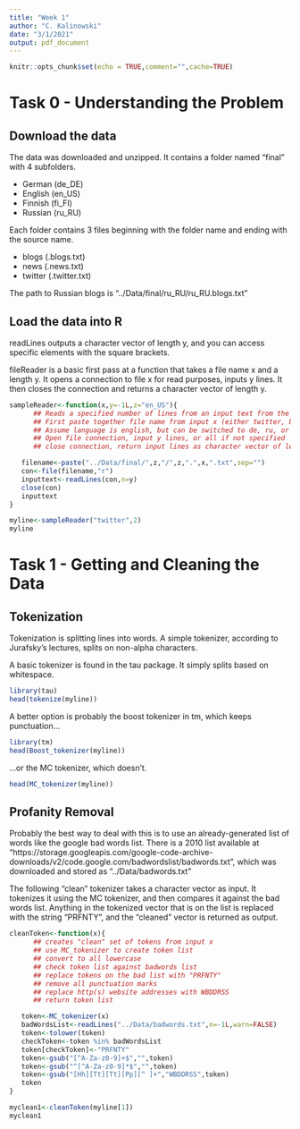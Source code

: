 ```yaml
---
title: "Week 1"
author: "C. Kalinowski"
date: "3/1/2021"
output: pdf_document
---
```


```r
knitr::opts_chunk$set(echo = TRUE,comment="",cache=TRUE)
```

# Task 0 - Understanding the Problem

## Download the data

The data was downloaded and unzipped. It contains a folder named "final" with 4 subfolders.

- German (de_DE)
- English (en_US)
- Finnish (fi_FI)
- Russian (ru_RU)

Each folder contains 3 files beginning with the folder name and ending with the source name.

- blogs (.blogs.txt)
- news (.news.txt)
- twitter (.twitter.txt)

The path to Russian blogs is "../Data/final/ru_RU/ru_RU.blogs.txt"

## Load the data into R

readLines outputs a character vector of length y, and you can access specific elements with the square brackets.

fileReader is a basic first pass at a function that takes a file name x and a length y. It opens a connection to file x for read purposes, inputs y lines. It then closes the connection and returns a character vector of length y. 

```R

sampleReader<-function(x,y=-1L,z="en_US"){
      ## Reads a specified number of lines from an input text from the data set
      ## First paste together file name from input x (either twitter, blogs, or news)
      ## Assume language is english, but can be switched to de, ru, or fi with z arg
      ## Open file connection, input y lines, or all if not specified
      ## close connection, return input lines as character vector of length y

   filename<-paste("../Data/final/",z,"/",z,".",x,".txt",sep="")
   con<-file(filename,"r")
   inputtext<-readLines(con,n=y)
   close(con)
   inputtext
}

myline<-sampleReader("twitter",2)
myline

```


# Task 1 - Getting and Cleaning the Data

## Tokenization

Tokenization is splitting lines into words. A simple tokenizer, according to Jurafsky's lectures, splits on non-alpha characters.

A basic tokenizer is found in the tau package. It simply splits based on whitespace.

```R

library(tau)
head(tokenize(myline))

```

A better option is probably the boost tokenizer in tm, which keeps punctuation...

```R

library(tm)
head(Boost_tokenizer(myline))

```


...or the MC tokenizer, which doesn't.

```R

head(MC_tokenizer(myline))

```

## Profanity Removal

Probably the best way to deal with this is to use an already-generated list of words like the google bad words list. There is a 2010 list available at "https://storage.googleapis.com/google-code-archive-downloads/v2/code.google.com/badwordslist/badwords.txt", which was downloaded and stored as "../Data/badwords.txt"

The following "clean" tokenizer takes a character vector as input. It tokenizes it using the MC tokenizer, and then compares it against the bad words list. Anything in the tokenized vector that is on the list is replaced with the string "PRFNTY", and the "cleaned" vector is returned as output.

```R

cleanToken<-function(x){
      ## creates "clean" set of tokens from input x
      ## use MC_tokenizer to create token list
      ## convert to all lowercase
      ## check token list against badwords list
      ## replace tokens on the bad list with "PRFNTY"
      ## remove all punctuation marks
      ## replace http(s) website addresses with WBDDRSS
      ## return token list

   token<-MC_tokenizer(x)
   badWordsList<-readLines("../Data/badwords.txt",n=-1L,warn=FALSE)
   token<-tolower(token)
   checkToken<-token %in% badWordsList
   token[checkToken]<-"PRFNTY"
   token<-gsub("[^A-Za-z0-9]+$","",token)
   token<-gsub("^[^A-Za-z0-9]*$","",token)
   token<-gsub("[Hh][Tt][Tt][Pp][^ ]+","WBDDRSS",token)
   token
}

myclean1<-cleanToken(myline[1])
myclean1

```